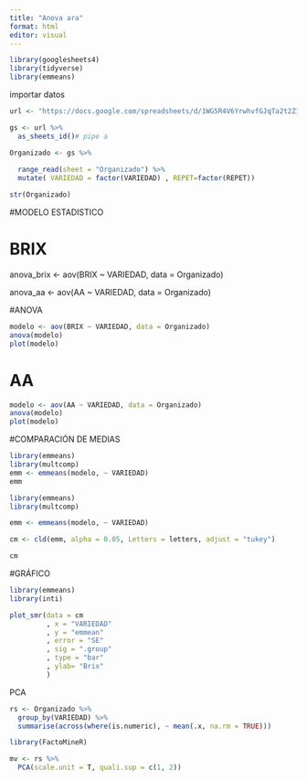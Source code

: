 ---
title: "Anova ara"
format: html
editor: visual
---

```{r}
library(googlesheets4)
library(tidyverse)
library(emmeans)
```

importar datos

```{r}
url <- "https://docs.google.com/spreadsheets/d/1WG5R4V6YrwhvfGJqTa2t2Z12CHmwCF5tfqa3V2lYMZc/edit?gid=1192862999#gid=1192862999"

gs <- url %>%
  as_sheets_id()# pipe a

Organizado <- gs %>%
  
  range_read(sheet = "Organizado") %>%
  mutate( VARIEDAD = factor(VARIEDAD) , REPET=factor(REPET))

str(Organizado)

```

#MODELO ESTADISTICO

# BRIX

anova_brix \<- aov(BRIX \~ VARIEDAD, data = Organizado)

anova_aa \<- aov(AA \~ VARIEDAD, data = Organizado)

#ANOVA

```{r}
modelo <- aov(BRIX ~ VARIEDAD, data = Organizado) 
anova(modelo)
plot(modelo)
```

# AA

```{r}
modelo <- aov(AA ~ VARIEDAD, data = Organizado) 
anova(modelo)
plot(modelo)
```

#COMPARACIÓN DE MEDIAS

```{r}
library(emmeans)
library(multcomp)
emm <- emmeans(modelo, ~ VARIEDAD)
emm

```


```{r}
library(emmeans)
library(multcomp)

emm <- emmeans(modelo, ~ VARIEDAD)

cm <- cld(emm, alpha = 0.05, Letters = letters, adjust = "tukey")

cm

```

#GRÁFICO

```{r}
library(emmeans)
library(inti)

plot_smr(data = cm
         , x = "VARIEDAD"
         , y = "emmean"
         , error = "SE"
         , sig = ".group"
         , type = "bar"
         , ylab= "Brix"
         )
```

PCA

```{r}
rs <- Organizado %>%
  group_by(VARIEDAD) %>%
  summarise(across(where(is.numeric), ~ mean(.x, na.rm = TRUE)))

library(FactoMineR)

mv <- rs %>% 
  PCA(scale.unit = T, quali.sup = c(1, 2))
```
